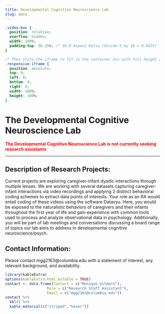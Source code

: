 ```yaml
---
title: Developmental Cognitive Neuroscience Lab 
slug: amso
---
```


```css
.video-box {
  position: relative;
  overflow: hidden;
  width: 100%;
  padding-top: 56.25%; /* 16:9 Aspect Ratio (divide 9 by 16 = 0.5625) */
}

/* Then style the iframe to fit in the container div with full height and width */
.responsive-iframe {
  position: absolute;
  top: 0;
  left: 0;
  bottom: 0;
  right: 0;
  width: 100%;
  height: 100%;
}
```

# The Developmental Cognitive Neuroscience Lab 

<span style="color:red">
**The Developmental Cognitive Neuroscience Lab is not currently seeking research assistants**
</span>

***

## Description of Research Projects: 
Current projects are exploring caregiver-infant dyadic interactions through multiple lenses. We are working with several datasets capturing caregiver-infant interactions via video recordings and applying 2 distinct behavioral coding schemes to extract data points of interests. Your role as an RA would entail coding of these videos using the software Datavyu. Here, you would be exposed to the naturalistic behaviors of caregivers and their infants throughout the first year of life and gain experience with common tools used to process and analyze observational data in psychology. Additionally, you will be part of lab meetings and conversations discussing a board range of topics our lab aims to address in developmental cognitive neuroscience/psych. 

## Contact Information:
Please contact mgg2163@columbia.edu with a statement of interest, any relevant background, and availability.
```r
library(kableExtra)
options(kableExtra.html.bsTable = TRUE)
contact <- data.frame(Contact = c("Monique Gilmore"),
                   Role = c("Research Staff Assistant"),
                   Email = c("mgg2163@columbia.edu"))
contact %>%
  kbl() %>%
  kable_material(c("striped","hover"))
                   
                   
```

